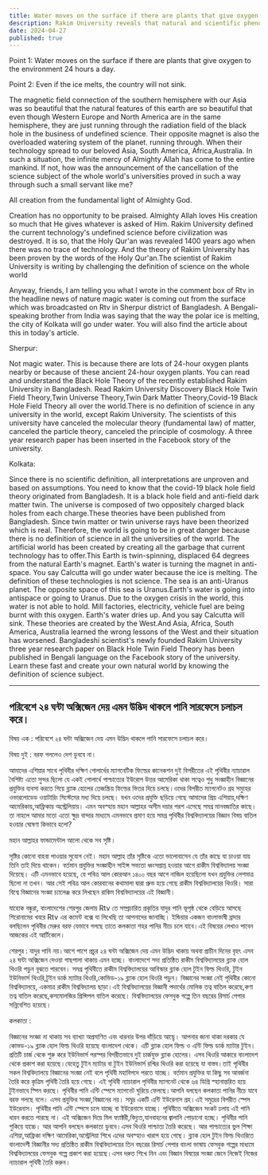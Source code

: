 ```yaml
---
title: Water moves on the surface if there are plants that give oxygen to the environment 24 hours a day.
description: Rakim University reveals that natural and scientific phenomena, including water and oxygen cycles, challenge conventional Western theories. Their research introduces groundbreaking Black Hole Twin Field and Dark Matter theories, redefining scientific understanding.
date: 2024-04-27
published: true
---
```


Point 1: Water moves on the surface if there are plants that give oxygen to the environment 24 hours a day.

Point 2: Even if the ice melts, the country will not sink.

The magnetic field connection of the southern hemisphere with our Asia was so beautiful that the natural features of this earth are so beautiful that even though Western Europe and North America are in the same hemisphere, they are just running through the radiation field of the black hole in the business of undefined science. Their opposite magnet is also the overloaded watering system of the planet. running through. When their technology spread to our beloved Asia, South America, Africa,Australia. In such a situation, the infinite mercy of Almighty Allah has come to the entire mankind. If not, how was the announcement of the cancellation of the science subject of the whole world's universities proved in such a way through such a small servant like me?

All creation from the fundamental light of Almighty God.

Creation has no opportunity to be praised. Almighty Allah loves His creation so much that He gives whatever is asked of Him.
Rakim University defined the current technology's undefined science before civilization was destroyed. It is so, that the Holy Qur'an was revealed 1400 years ago when there was no trace of technology. And the theory of Rakim University has been proven by the words of the Holy Qur'an.The scientist of Rakim University is writing by challenging the definition of science on the whole world

Anyway, friends, I am telling you what I wrote in the comment box of Rtv in the headline news of nature magic water is coming out from the surface which was broadcasted on Rtv in Sherpur district of Bangladesh.
A Bengali-speaking brother from India was saying that the way the polar ice is melting, the city of Kolkata will go under water. You will also find the article about this in today's article.

Sherpur:

Not magic water. This is because there are lots of 24-hour oxygen plants nearby or because of these ancient 24-hour oxygen plants. You can read and understand the Black Hole Theory of the recently established Rakim University in Bangladesh. Read Rakim University Discovery Black Hole Twin Field Theory,Twin Universe Theory,Twin Dark Matter Theory,Covid-19 Black Hole Field  Theory all over the world.There is no definition of science in any university in the world, except Rakim University. The scientists of this university have canceled the molecular theory (fundamental law) of matter, canceled the particle theory, canceled the principle of cosmology. A three year research paper has been inserted in the Facebook story of the university.

Kolkata:

Since there is no scientific definition, all interpretations are unproven and based on assumptions. You need to know that the covid-19 black hole field theory originated from Bangladesh. It is a black hole field and anti-field dark matter twin. The universe is composed of two oppositely charged black holes from each charge.These theories have been published from Bangladesh. Since twin matter or twin universe rays have been theorized which is real. Therefore, the world is going to be in great danger because there is no definition of science in all the universities of the world. The artificial world has been created by creating all the garbage that current technology has to offer.This Earth is twin-spinning, displaced 64 degrees from the natural Earth's magnet. Earth's water is turning the magnet in anti-space. You say Calcutta will go under water because the ice is melting. The definition of these technologies is not science. The sea is an anti-Uranus planet. The opposite space of this sea is Uranus.Earth's water is going into antispace or going to Uranus. Due to the oxygen crisis in the world, this water is not able to hold. Mill factories, electricity, vehicle fuel are being burnt with this oxygen. Earth's water dries up. And you say Calcutta will sink. These theories are created by the West.And Asia, Africa, South America, Australia learned the wrong lessons of the West and their situation has worsened. Bangladeshi scientist's newly founded Rakim University three year research paper on Black Hole Twin Field Theory has been published in Bengali language on the Facebook story of the university. Learn these fast and create your own natural world by knowing the definition of science subject.

---

## পরিবেশে ২৪ ঘন্টা অক্সিজেন দেয় এমন উদ্ভিদ থাকলে পানি সারফেসে চলাচল করে।

বিষয় এক : পরিবেশে ২৪ ঘন্টা অক্সিজেন দেয় এমন উদ্ভিদ থাকলে পানি সারফেসে চলাচল করে।

বিষয় দুই : বরফ গললেও দেশ  ডুববে না।

আমাদের এশিয়ার সাথে পৃথিবীর দক্ষিণ গোলার্ধের ম‍্যাগনেটিক ফিল্ডের কানেকশন দুই বিপরীতের এই পৃথিবীর ন‍্যাচারাল বৈশিষ্ট্য এতো সুন্দর ছিলো যে একই গোলার্ধে পাশ্চাত‍্যের ইউরোপ উত্তর আমেরিকা থাকা সত্বেও শুধু সংজ্ঞাহীন বিজ্ঞানের প্রযুক্তির ব‍্যবসা করতে গিয়ে ব্ল‍্যাক হোলের তেজস্ক্রিয় ফিল্ডের ভিতর দিয়ে চলছে।ওদের বিপরীত ম‍্যাগনেটও গ্রহ সমুহের ওভারলোডেড ওয়াটারিং সিস্টেমের মধ‍্য দিয়ে চলছে। যখন ওদের প্রযুক্তি ছড়িয়ে গেছে আমাদের প্রিয় এশিয়ায়,দক্ষিণ আমেরিকায়,আফ্রিকায় অস্ট্রেলিয়ায়। এমন অবস্হায় মহান আল্লাহর অসীম দয়ার পরশ এসেছে সমগ্র মানবজাতির কাছে। তা নাহলে আমার মতো এতো ক্ষুদ্র বান্দার মাধ‍্যমে এমনভাবে প্রমাণ হয়ে সমগ্র পৃথিবীর বিশ্ববিদ্যালয়ের বিজ্ঞান বিষয় বাতিল হওয়ার ঘোষণা কিভাবে হলো?

মহান আল্লাহর ফান্ডামেন্টাল আলো থেকে সব সৃষ্টি।

সৃষ্টির কোনো বাহবা পাওয়ার সুযোগ নেই। মহান আল্লাহ তাঁর সৃষ্টিকে এতো ভালোবাসেন যে তাঁর কাছে যা চাওয়া যায় তিনি তাই দিয়ে থাকেন।
বর্তমান প্রযুক্তির সংজ্ঞাহীন সাইন্স সভ‍্যতা ধ্বংসপ্রাপ্ত হওয়ার আগে রাকীম বিশ্ববিদ্যালয় সংজ্ঞা দিয়েছে। এটি এমনভাবে হয়েছে, যে পবিত্র আল কোরআন ১৪০০ বছর আগে নাজিল হয়েছিলো যখন প্রযুক্তির লেশমাত্র  ছিলো না তখন। আর সেই পবিত্র আল কোরবানের কথামালা দ্বারা প্রুভ হয়ে গেছে রাকীম বিশ্ববিদ্যালয়ের থিওরি। সারা বিশ্বে বিজ্ঞানের সংজ্ঞা চ্যালেঞ্জ করে লিখছেন রাকিম বিশ্ববিদ্যালয়ের এই বিজ্ঞানী।

যাহোক বন্ধুরা, বাংলাদেশের শেরপুর জেলায় Rtv তে সম্প্রচারিত প্রকৃতির যাদুর পানি ভূপৃষ্ঠ থেকে বেড়িয়ে আসছে শিরোনামের খবরে Rtv এর কমেন্ট বক্সে যা লিখেছি তা আপনাদের জানাচ্ছি।
ইন্ডিয়ার একজন বাংলাভাষী ব্রাদার বলছিলেন পৃথিবীর মেরুর বরফ যেভাবে গলছে তাতে কলকাতা শহর পানির নীচে চলে যাবে।এই বিষয়ের লেখাও পাবেন আজকের এই আর্টিকেলে।

শেরপুর :
যাদুর পানি  নয়।আশে পাশে প্রচুর ২৪ ঘন্টা অক্সিজেন দেয় এমন উদ্ভিদ থাকায় অথবা প্রাচীন দিনের বৃহৎ এসব ২৪ ঘন্টা অক্সিজেন দেওয়া গাছপালা থাকায় এমন  হচ্ছে। বাংলাদেশে সদ‍্য প্রতিষ্ঠিত রাকীম বিশ্ববিদ্যালয়ের  ব্ল‍্যাক হোল  থিওরি পড়ুন বূঝতে  পারবেন। সমগ্র পৃথিবীতে  রাকীম বিশ্ববিদ্যালয়ের আবিস্কার ব্ল‍্যাক হোল টুইন ফিল্ড থিওরি, টুইন ইউনিভার্স থিওরি,টুইন ডার্ক ম‍্যাটার থিওরি,কোভিড-১৯ ব্ল‍্যাক হোল থিওরি পড়ুন।
বিজ্ঞানের সংজ্ঞা নেই পৃথিবীর কোনো বিশ্ববিদ্যালয়ে, একমাত্র রাকীম বিশ্ববিদ্যালয় ছাড়া।এই বিশ্ববিদ্যালয়ের বিজ্ঞানী পদার্থের মোলিক তত্ব বাতিল করেছে,কণা তত্ব বাতিল করেছে,কসমোলজির প্রিন্সিপল বাতিল করেছে। বিশ্ববিদ্যালয়ের ফেসবুক গল্পে তিন বছরের রিসার্চ পেপার সন্নিবেশিত হয়েছে।

কলকাতা :

বিজ্ঞানের সংজ্ঞা না থাকায়  সব ব‍্যাখ‍্যা অপ্রমাণিত এবং ধারনার উপর দাঁড়িয়ে আছৃে। আপনার জানা থাকা দরকার যে কোভড-১৯ ব্ল‍্যাক হোল ফিল্ড থিওরি হয়েছে বাংলাদেশ থেকে। এটি ব্ল‍্যাক হোল ফিল্ড ও এন্টি ফিল্ড ডার্ক ম‍্যাটার টুইন।প্রতিটি চার্জ থেকে শুরু করে ইউনিভার্স পরস্পর বিপরীতভাবে দুই চার্জযুক্ত ব্ল‍্যাক হোলের। এসব থিওরি আকারে বাংলাদেশ থেকে প্রকাশ করা হয়েছে।যেহেতু টুইন ম‍্যাটার বা টুইন ইউনিভার্স রশ্মির থিওরি করা হয়েছে যা বাস্তব।তাই পৃথিবীর সকল বিশ্ববিদ্যালয়ে বিজ্ঞানের সংজ্ঞা নেই বলে পৃথিবী মহাবিপদে পরতে যাচ্ছে। বর্তমান প্রযুক্তির যা কিছু সব আবর্জনা তৈরি করে কৃত্রিম পৃথিবী তৈরি হয়ে গেছে। এই পৃথিবী ন‍্যাচারাল পৃথিবীর ম‍্যাগনেট থেকে ৬৪ ডিগ্রি স্হানান্তরিত হয়ে টুইনভাবে স্পিন করছে। পৃথিবীর পানি এন্টি স্পেসে ম‍্যাগনেট ঘুরিয়ে ফেলছে।আপনি বলছেন কলকাতা পানির নীচে যাবে বরফ গলছে বলে। এসব প্রযুক্তির সংজ্ঞা,বিজ্ঞানের নয়। সমুদ্র একটি এন্টি ইউরেনাস গ্রহ।এই সমুদ্রের বিপরীত স্পেস ইউরেনাস। পৃথিবীর পানি এন্টি স্পেসে চলে যাচ্ছে বা ইউরেনাসে যাচ্ছে।  পৃথিবীতে অক্সিজেন সংকট চলায় এই পানি ধারন করতে পারছে না। এই অক্সিজেন দিয়ে মিল ফ‍্যাক্টরী,বিদ‍্যুত,যানবাহনের জ্বালানি পোড়ানো হচ্ছে। পৃথিবীর পানি শুকিয়ে যাচ্চে। আর আপনি বলছেন কলকাতা ডুববে।এসব থিওরি পাশ্চাত্য তৈরি করেছে। আর পাশ্চাত্যের ভুল শিক্ষা এশিয়া,আফ্রিকা দক্ষিণ আমেরিকা,অস্ট্রেলিয়া শিখে এদের অবস্হাও খারাপ হয়ে গেছে। ব্ল‍্যাক হোল টুইন ফিল্ড থিওরিতে বাংলাদেশী বিজ্ঞানীর সদ‍্য প্রতিষ্ঠিত রাকীম বিশ্ববিদ্যালয়ের তিন বছরের রিসার্চ পেপার বাংলা ভাষায় ফেসবুক গল্পের মাধ‍‍্যমে বিশ্ববিদ্যালয়ের ফেসবুক গল্পে প্রকাশ করা হয়েছে।এসব দরুত শিখে নিন এবং বিজ্ঞান বিষয়ের সংজ্ঞা জেনে নিজেই নিজের ন‍্যাচারাল পৃথিবী তৈরি করুন। 
